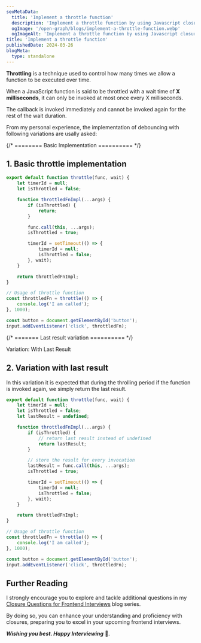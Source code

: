 ```yaml
---
seoMetaData:
  title: 'Implement a throttle function'
  description: 'Implement a throttle function by using Javascript closures.'
  ogImage: '/open-graph/blogs/implement-a-throttle-function.webp'
  ogImageAlt: 'Implement a throttle function by using Javascript closures.'
title: 'Implement a throttle function'
publishedDate: 2024-03-26
blogMeta:
  type: standalone
---
```


**Throttling** is a technique used to control how many times we allow a function to be executed over time.

When a JavaScript function is said to be throttled with a wait time of **X milliseconds**, it can only be invoked at most once every X milliseconds.

The callback is invoked immediately and cannot be invoked again for the rest of the wait duration.

From my personal experience, the implementation of debouncing with following variations are usally asked:

{/* ======== Basic Implementation ========== */}

<section>

## 1. Basic throttle implementation

```js title="./src/throttle.js"
export default function throttle(func, wait) {
	let timerId = null;
	let isThrottled = false;

	function throttledFnImpl(...args) {
		if (isThrottled) {
			return;
		}

		func.call(this, ...args);
		isThrottled = true;

		timerId = setTimeout(() => {
			timerId = null;
			isThrottled = false;
		}, wait);
	}

	return throttledFnImpl;
}

// Usage of throttle function
const throttledFn = throttle(() => {
	console.log('I am called');
}, 1000);

const button = document.getElementById('button');
input.addEventListener('click', throttledFn);
```

</section>

{/* ======= Last result variation ========== */}

<section>

<SubHeading>Variation: With Last Result</SubHeading>
## 2. Variation with last result

In this variation it is expected that during the throlling period if the function is invoked again, we simply return the last result.

```js title="./src/throttle.js"
export default function throttle(func, wait) {
	let timerId = null;
	let isThrottled = false;
	let lastResult = undefined;

	function throttledFnImpl(...args) {
		if (isThrottled) {
			// return last result instead of undefined
			return lastResult;
		}

		// store the result for every invocation
		lastResult = func.call(this, ...args);
		isThrottled = true;

		timerId = setTimeout(() => {
			timerId = null;
			isThrottled = false;
		}, wait);
	}

	return throttledFnImpl;
}

// Usage of throttle function
const throttledFn = throttle(() => {
	console.log('I am called');
}, 1000);

const button = document.getElementById('button');
input.addEventListener('click', throttledFn);
```

</section>

## Further Reading

I strongly encourage you to explore and tackle additional questions in my [Closure Questions for Frontend Interviews](/blog/closure-questions-for-frontend-interviews/ 'Find more question on closures in the closure questions for frontend Interviews blog series') blog series.

By doing so, you can enhance your understanding and proficiency with closures, preparing you to excel in your upcoming frontend interviews.

**_Wishing you best. Happy Interviewing_** 🫡.
